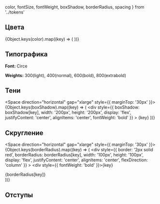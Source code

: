   color,
  fontSize,
  fontWeight,
  boxShadow,
  borderRadius,
  spacing
} from '../tokens'

<Meta title="Intro/Дизайн-токены" />

<div style={{ marginBottom: '48px' }}>
  <BannerWithTitle imageSrc={bannerStyles} title="Токены" />
</div>

## Цвета

<ColorPalette>
  {Object.keys(color).map((key) => (
    <ColorItem title={key} colors={[color[key]]} />
  ))}
</ColorPalette>

## Типографика

**Font:** Circe

**Weights:** 300(light), 400(normal), 600(bold), 800(extrabold)

<Typeset
  fontSizes={Object.values(fontSize)}
  fontWeight={fontWeight.normal}
  sampleText="Съешь ещё этих мягких французских булок, да выпей чаю"
/>

## Тени

<Space direction="horizontal" gap="xlarge" style={{ marginTop: '30px' }}>
  {Object.keys(boxShadow).map((key) => (
    <div
      style={{
        boxShadow: boxShadow[key],
        width: '200px',
        height: '200px',
        display: 'flex',
        justifyContent: 'center',
        alignItems: 'center',
        fontWeight: 'bold'
      }}
    >
      {key}
    </div>
  ))}
</Space>

## Скругление

<Space direction="horizontal" gap="xlarge" style={{ marginTop: '30px' }}>
  {Object.keys(borderRadius).map((key) => (
    <div
      style={{
        border: '2px solid red',
        borderRadius: borderRadius[key],
        width: '100px',
        height: '100px',
        display: 'flex',
        justifyContent: 'center',
        alignItems: 'center',
        flexDirection: 'column'
      }}
    >
      <div style={{ fontWeight: 'bold' }}>{key}</div>
      <div>{borderRadius[key]}</div>
    </div>
  ))}
</Space>

## Отступы
